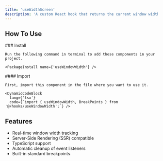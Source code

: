 ```yaml
---
title: 'useWidthScreen'
description: 'A custom React hook that returns the current window width in pixels. It listens to resize events and updates the value in real-time, enabling responsive behavior in components. This hook is commonly used alongside custom breakpoints to adapt layouts based on screen size.'
---
```



## How To Use

<Steps>
    <Step>
    ### Install

    Run the following command in terminal to add these components in your project.

    <PackageInstall name={'useWindowWidth'} />

  </Step>
  <Step>
    #### Import

    First, import this component in the file where you want to use it.

    <DynamicCodeBlock
      lang={'tsx'}
      code={`import { useWindowWidth, BreakPoints } from '@/hooks/useWindowWidth';`} />

  </Step>
</Steps>

## Features

- Real-time window width tracking
- Server-Side Rendering (SSR) compatible
- TypeScript support
- Automatic cleanup of event listeners
- Built-in standard breakpoints
